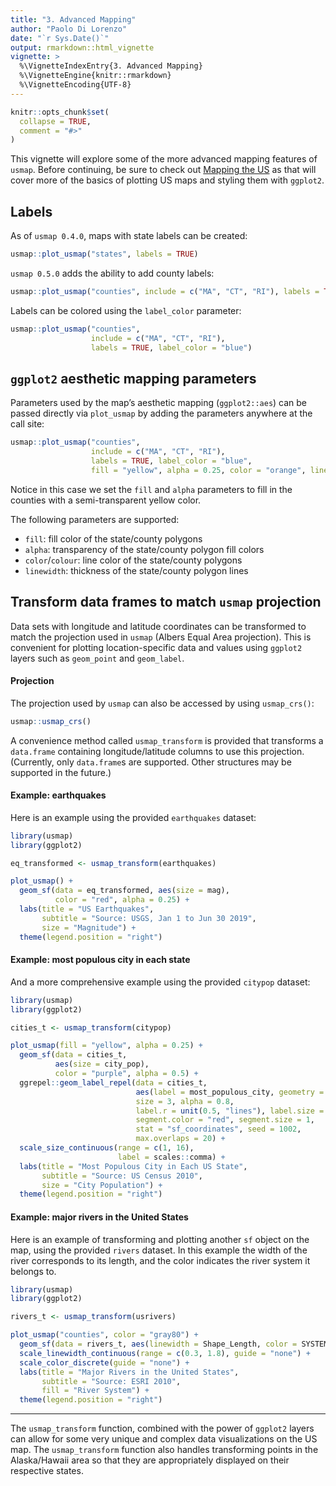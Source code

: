 ```yaml
---
title: "3. Advanced Mapping"
author: "Paolo Di Lorenzo"
date: "`r Sys.Date()`"
output: rmarkdown::html_vignette
vignette: >
  %\VignetteIndexEntry{3. Advanced Mapping}
  %\VignetteEngine{knitr::rmarkdown}
  %\VignetteEncoding{UTF-8}
---
```


```r
knitr::opts_chunk$set(
  collapse = TRUE,
  comment = "#>"
)
```

This vignette will explore some of the more advanced mapping features of `usmap`. Before continuing, be sure to check out [Mapping the US](usmap2.html) as that will cover more of the basics of plotting US maps and styling them with `ggplot2`.

## Labels

As of `usmap 0.4.0`, maps with state labels can be created:

```r
usmap::plot_usmap("states", labels = TRUE)
```

`usmap 0.5.0` adds the ability to add county labels:

```r
usmap::plot_usmap("counties", include = c("MA", "CT", "RI"), labels = TRUE)
```

Labels can be colored using the `label_color` parameter:

```r
usmap::plot_usmap("counties",
                  include = c("MA", "CT", "RI"),
                  labels = TRUE, label_color = "blue")
```

## `ggplot2` aesthetic mapping parameters

Parameters used by the map's aesthetic mapping (`ggplot2::aes`) can be passed directly via `plot_usmap` by adding the parameters anywhere at the call site:

```r
usmap::plot_usmap("counties",
                  include = c("MA", "CT", "RI"),
                  labels = TRUE, label_color = "blue",
                  fill = "yellow", alpha = 0.25, color = "orange", linewidth = 2)
```

Notice in this case we set the `fill` and `alpha` parameters to fill in the counties with a semi-transparent yellow color.

The following parameters are supported:

-   `fill`: fill color of the state/county polygons
-   `alpha`: transparency of the state/county polygon fill colors
-   `color`/`colour`: line color of the state/county polygons
-   `linewidth`: thickness of the state/county polygon lines

## Transform data frames to match `usmap` projection

Data sets with longitude and latitude coordinates can be transformed to match the projection used in `usmap` (Albers Equal Area projection). This is convenient for plotting location-specific data and values using `ggplot2` layers such as `geom_point` and `geom_label`.

#### Projection

The projection used by `usmap` can also be accessed by using `usmap_crs()`:

```r
usmap::usmap_crs()
```

A convenience method called `usmap_transform` is provided that transforms a `data.frame` containing longitude/latitude columns to use this projection. (Currently, only `data.frame`s are supported. Other structures may be supported in the future.)

#### Example: earthquakes

Here is an example using the provided `earthquakes` dataset:

```r
library(usmap)
library(ggplot2)

eq_transformed <- usmap_transform(earthquakes)

plot_usmap() +
  geom_sf(data = eq_transformed, aes(size = mag),
          color = "red", alpha = 0.25) +
  labs(title = "US Earthquakes",
       subtitle = "Source: USGS, Jan 1 to Jun 30 2019",
       size = "Magnitude") +
  theme(legend.position = "right")
```

#### Example: most populous city in each state

And a more comprehensive example using the provided `citypop` dataset:

```r
library(usmap)
library(ggplot2)

cities_t <- usmap_transform(citypop)

plot_usmap(fill = "yellow", alpha = 0.25) +
  geom_sf(data = cities_t,
          aes(size = city_pop),
          color = "purple", alpha = 0.5) +
  ggrepel::geom_label_repel(data = cities_t,
                            aes(label = most_populous_city, geometry = geometry),
                            size = 3, alpha = 0.8,
                            label.r = unit(0.5, "lines"), label.size = 0.5,
                            segment.color = "red", segment.size = 1,
                            stat = "sf_coordinates", seed = 1002,
                            max.overlaps = 20) +
  scale_size_continuous(range = c(1, 16),
                        label = scales::comma) +
  labs(title = "Most Populous City in Each US State",
       subtitle = "Source: US Census 2010",
       size = "City Population") +
  theme(legend.position = "right")
```

#### Example: major rivers in the United States

Here is an example of transforming and plotting another `sf` object on the map,
using the provided `rivers` dataset. In this example the width of the river
corresponds to its length, and the color indicates the river system it belongs
to.

```r
library(usmap)
library(ggplot2)

rivers_t <- usmap_transform(usrivers)

plot_usmap("counties", color = "gray80") + 
  geom_sf(data = rivers_t, aes(linewidth = Shape_Length, color = SYSTEM, fill = SYSTEM)) + 
  scale_linewidth_continuous(range = c(0.3, 1.8), guide = "none") +
  scale_color_discrete(guide = "none") +
  labs(title = "Major Rivers in the United States",
       subtitle = "Source: ESRI 2010",
       fill = "River System") +
  theme(legend.position = "right")
```

<hr>

The `usmap_transform` function, combined with the power of `ggplot2` layers can allow for some very unique and complex data visualizations on the US map. The `usmap_transform` function also handles transforming points in the Alaska/Hawaii area so that they are appropriately displayed on their respective states.

<br><br><br><br><br><br><br><br><br><br>
